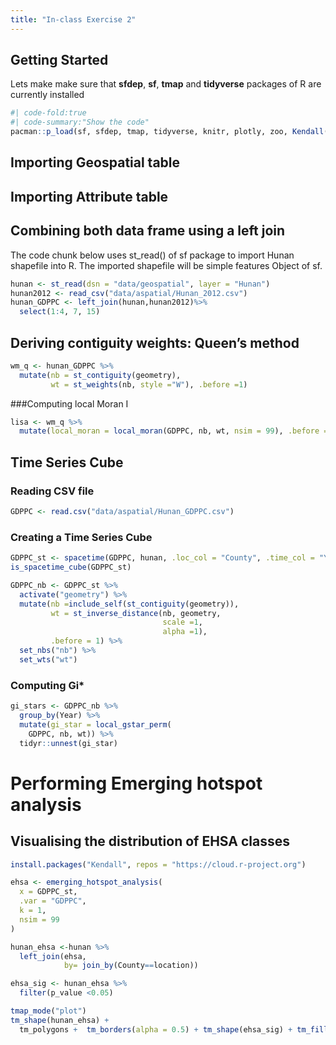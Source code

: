 ```yaml
---
title: "In-class Exercise 2"
---
```


## Getting Started

Lets make make sure that **sfdep**, **sf**, **tmap** and **tidyverse** packages of R are currently installed 

```r
#| code-fold:true 
#| code-summary:"Show the code"
pacman::p_load(sf, sfdep, tmap, tidyverse, knitr, plotly, zoo, Kendall())
```

## Importing Geospatial table
## Importing Attribute table
## Combining both data frame using a left join

The code chunk below uses st_read() of sf package to import Hunan shapefile into R. The imported shapefile will be simple features Object of sf.

```r
hunan <- st_read(dsn = "data/geospatial", layer = "Hunan")
hunan2012 <- read_csv("data/aspatial/Hunan_2012.csv")
hunan_GDPPC <- left_join(hunan,hunan2012)%>%
  select(1:4, 7, 15)
```
## Deriving contiguity weights: Queen's method
```r
wm_q <- hunan_GDPPC %>%
  mutate(nb = st_contiguity(geometry), 
         wt = st_weights(nb, style ="W"), .before =1)
```

###Computing local Moran I
```r
lisa <- wm_q %>%
  mutate(local_moran = local_moran(GDPPC, nb, wt, nsim = 99), .before = 1) %>% unnest (local_moran)

```

## Time Series Cube
### Reading CSV file
```r
GDPPC <- read.csv("data/aspatial/Hunan_GDPPC.csv")
```

### Creating a Time Series Cube
```r
GDPPC_st <- spacetime(GDPPC, hunan, .loc_col = "County", .time_col = "Year")
is_spacetime_cube(GDPPC_st)
```

```r
GDPPC_nb <- GDPPC_st %>%
  activate("geometry") %>%
  mutate(nb =include_self(st_contiguity(geometry)),
         wt = st_inverse_distance(nb, geometry,
                                  scale =1,
                                  alpha =1),
         .before = 1) %>%
  set_nbs("nb") %>%
  set_wts("wt")
```

### Computing Gi*
```r
gi_stars <- GDPPC_nb %>%
  group_by(Year) %>%
  mutate(gi_star = local_gstar_perm(
    GDPPC, nb, wt)) %>%
  tidyr::unnest(gi_star)
```
# Performing Emerging hotspot analysis
## Visualising the distribution of EHSA classes
```r
install.packages("Kendall", repos = "https://cloud.r-project.org")
```

```r
ehsa <- emerging_hotspot_analysis(
  x = GDPPC_st,  
  .var = "GDPPC",
  k = 1,  
  nsim = 99
)

hunan_ehsa <-hunan %>%
  left_join(ehsa,
            by= join_by(County==location))
```

```r
ehsa_sig <- hunan_ehsa %>%  
  filter(p_value <0.05) 

tmap_mode("plot") 
tm_shape(hunan_ehsa) +
  tm_polygons +  tm_borders(alpha = 0.5) + tm_shape(ehsa_sig) + tm_fill("classification") + tm_borders(alpha = 0.4)
```
